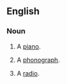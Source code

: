 ==English==

===Noun===
{{en-noun|head=[[agony]] [[box]]|es}}

# {{slang}} A [[piano]].
# {{slang}} A [[phonograph]].
# {{slang}} A [[radio]].